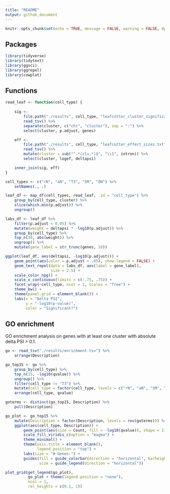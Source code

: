 ```yaml
---
title: "README"
output: github_document
---
```


```r
knitr::opts_chunk$set(echo = TRUE, message = FALSE, warning = FALSE, dpi = 300)
```

## Packages

```r
library(tidyverse)
library(tidytext)
library(ggsci)
library(ggrepel)
library(cowplot)
```

## Functions

```r
read_leaf <- function(cell_type) {
    
    sig <- 
        file.path("./results", cell_type, "leafcutter_cluster_significance.txt") %>%
        read_tsv() %>%
        separate(cluster, c("chr", "cluster"), sep = ":") %>%
        select(cluster, p.adjust, genes)

    eff <- 
        file.path("./results", cell_type, "leafcutter_effect_sizes.txt") %>%
        read_tsv() %>%
        mutate(cluster = sub("^.*(clu.*)$", "\\1", intron)) %>%
        select(cluster, logef, deltapsi)

    inner_join(sig, eff)
}
```


```r
cell_types <- c("rN", "aN", "T3", "SM", "DN") %>%
    setNames(., .)

leaf_df <- map_df(cell_types, read_leaf, .id = "cell_type") %>%
    group_by(cell_type, cluster) %>%
    slice(which.min(p.adjust)) %>%
    ungroup()
```

```r
labs_df <- leaf_df %>%
    filter(p.adjust < 0.05) %>%
    mutate(weight = deltapsi * -log10(p.adjust)) %>%
    group_by(cell_type) %>%
    top_n(30, abs(weight)) %>%
    ungroup() %>%
    mutate(gene_label = str_trunc(genes, 10))

ggplot(leaf_df, aes(deltapsi, -log10(p.adjust))) +
    geom_point(aes(color = p.adjust < .05), show.legend = FALSE) +
    geom_text_repel(data = labs_df, aes(label = gene_label),
                    size = 2.5) +
    scale_color_npg() +
    scale_x_continuous(limits = c(-.75, .75)) +
    facet_wrap(~cell_type, ncol = 1, scales = "free") +
    theme_bw() +
    theme(panel.grid = element_blank()) +
    labs(x = "Delta PSI", 
         y = "-log10(p-value)",
         color = "Significant?")
```

## GO enrichment

GO enrichment analysis on genes with at least one cluster with absolute delta PSI > 0.1.


```r
go <- read_tsv("./results/enrichment.tsv") %>%
    arrange(Description)
```


```r
go_top15 <- go %>%
    group_by(cell_type) %>%
    top_n(15, -log10(qvalue)) %>%
    ungroup() %>%
    filter(cell_type != "T3") %>%
    mutate(cell_type = factor(cell_type, levels = c("rN", "aN", "SM", "DN"))) %>%
    arrange(cell_type, qvalue)

goterms <- distinct(go_top15, Description) %>%
    pull(Description)

go_plot <- go_top15 %>%
    mutate(Description = factor(Description, levels = rev(goterms))) %>%
    ggplot(aes(cell_type, Description)) +
        geom_point(aes(size = Count, fill = -log10(qvalue)), shape = 21) +
        scale_fill_viridis_c(option = "magma") +
        theme_minimal() +
        theme(axis.title = element_blank(),
              legend.position = "top") +
        labs(size = "# Genes:") +
        guides(fill = guide_colorbar(direction = "horizontal", barheight = .5),
               size = guide_legend(direction = "horizontal"))

plot_grid(get_legend(go_plot), 
          go_plot + theme(legend.position = "none"),
          ncol = 1,
          rel_heights = c(0.1, 1))
             
```




